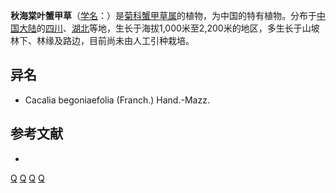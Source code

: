 {{Speciesbox 
| genus = Parasenecio
| species = begoniaefolius
| authority = (Franch.) [[陈艺林|Y. L. Chen]]
}}

'''秋海棠叶蟹甲草'''（[[学名|学名]]：{{lang|la|''Parasenecio begoniaefolius''}}）是[[菊科|菊科]][[蟹甲草属|蟹甲草属]]的植物，为中国的特有植物。分布于[[中国大陆|中国大陆]]的[[四川|四川]]、[[湖北|湖北]]等地，生长于海拔1,000米至2,200米的地区，多生长于山坡林下、林缘及路边，目前尚未由人工引种栽培。

== 异名 ==
* Cacalia begoniaefolia (Franch.) Hand.-Mazz.

== 参考文献 ==
<div class="references-small">
* {{cite web| url =http://www.bioinfo.cn/db05/KmzwSpecies.php?action=view&id=5124| title =秋海棠叶蟹甲草| work =《中国高等植物数据库全库》| publisher =中国科学院微生物研究所| author =昆明植物研究所| accessdate =2009-02-25| deadurl =yes| archiveurl =https://web.archive.org/web/20160305053539/http://www.bioinfo.cn/db05/KmzwSpecies.php?action=view&id=5124| archivedate =2016-03-05}}
</div>

[[Category:蟹甲草属|Q]]
[[Category:中國特有植物|Q]]
[[Category:四川植物|Q]]
[[Category:湖北植物|Q]]